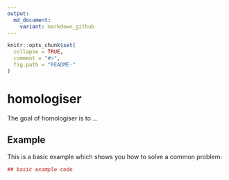 ```yaml
---
output:
  md_document:
    variant: markdown_github
---
```


<!-- README.md is generated from README.Rmd. Please edit that file -->

```r
knitr::opts_chunk$set(
  collapse = TRUE,
  comment = "#>",
  fig.path = "README-"
)
```

# homologiser

The goal of homologiser is to ...

## Example

This is a basic example which shows you how to solve a common problem:

```r
## basic example code
```
